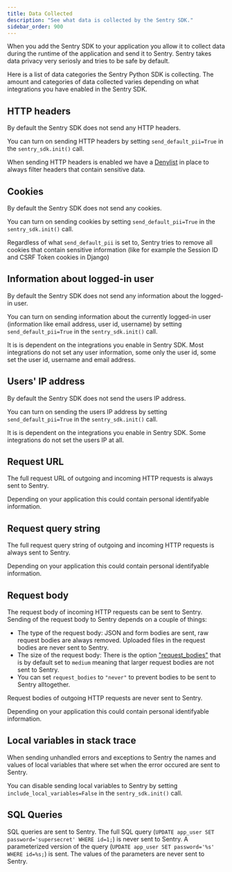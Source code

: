 ```yaml
---
title: Data Collected
description: "See what data is collected by the Sentry SDK."
sidebar_order: 900
---
```


When you add the Sentry SDK to your application you allow it to collect data during the runtime of the application and send it to Sentry.
Sentry takes data privacy very seriosly and tries to be safe by default.

Here is a list of data categories the Sentry Python SDK is collecting. The amount and categories of data collected varies depending on what integrations you have enabled in the Sentry SDK.

## HTTP headers

By default the Sentry SDK does not send any HTTP headers.

You can turn on sending HTTP headers by setting `send_default_pii=True` in the `sentry_sdk.init()` call.

When sending HTTP headers is enabled we have a [Denylist](https://github.com/getsentry/sentry-python/blob/master/sentry_sdk/integrations/_wsgi_common.py#L19-L26) in place to always filter headers that contain sensitive data.

## Cookies

By default the Sentry SDK does not send any cookies.

You can turn on sending cookies by setting `send_default_pii=True` in the `sentry_sdk.init()` call.

Regardless of what `send_default_pii` is set to, Sentry tries to remove all cookies that contain sensitive information (like for example the Session ID and CSRF Token cookies in Django)

## Information about logged-in user<br/>

By default the Sentry SDK does not send any information about the logged-in user.

You can turn on sending information about the currently logged-in user (information like email address, user id, username) by setting `send_default_pii=True` in the `sentry_sdk.init()` call.

It is is dependent on the integrations you enable in Sentry SDK. Most integrations do not set any user information, some only the user id, some set the user id, username and email address.

## Users' IP address

By default the Sentry SDK does not send the users IP address.

You can turn on sending the users IP address by setting `send_default_pii=True` in the `sentry_sdk.init()` call.

It is is dependent on the integrations you enable in Sentry SDK. Some integrations do not set the users IP at all.

## Request URL

The full request URL of outgoing and incoming HTTP requests is always sent to Sentry.

Depending on your application this could contain personal identifyable information.

## Request query string

The full request query string of outgoing and incoming HTTP requests is always sent to Sentry.

Depending on your application this could contain personal identifyable information.

## Request body

The request body of incoming HTTP requests can be sent to Sentry. Sending of the request body to Sentry depends on a couple of things:

- The type of the request body: JSON and form bodies are sent, raw request bodies are always removed. Uploaded files in the request bodies are never sent to Sentry.
- The size of the request body: There is the option ["request_bodies"](https://docs.sentry.io/platforms/python/configuration/options/#request-bodies) that is by default set to `medium` meaning that larger request bodies are not sent to Sentry.
- You can set `request_bodies` to `"never"` to prevent bodies to be sent to Sentry alltogether.

Request bodies of outgoing HTTP requests are never sent to Sentry.

Depending on your application this could contain personal identifyable information.

## Local variables in stack trace

When sending unhandled errors and exceptions to Sentry the names and values of local variables that where set when the error occured are sent to Sentry.

You can disable sending local variables to Sentry by setting `include_local_variables=False` in the `sentry_sdk.init()` call.

## SQL Queries

SQL queries are sent to Sentry. The full SQL query (`UPDATE app_user SET password='supersecret' WHERE id=1;`) is never sent to Sentry. A parameterized version of the query (`UPDATE app_user SET password='%s' WHERE id=%s;`) is sent. The values of the parameters are never sent to Sentry.
